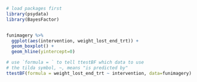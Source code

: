 
```r
# load packages first
library(psydata)
library(BayesFactor)


funimagery %>%
  ggplot(aes(intervention, weight_lost_end_trt)) +
  geom_boxplot() +
  geom_hline(yintercept=0)

# use `formula = ` to tell ttestBF which data to use
# the tilda symbol, ~, means "is predicted by"
ttestBF(formula = weight_lost_end_trt ~ intervention, data=funimagery)
```

